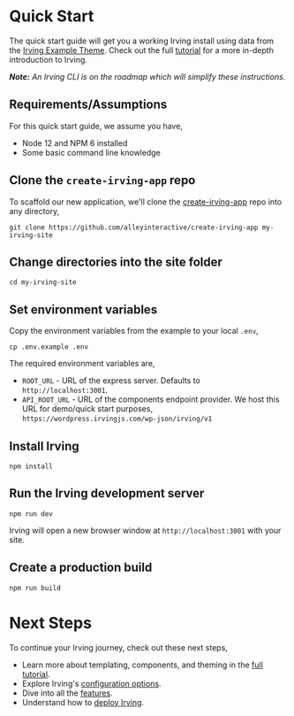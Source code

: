 <Meta title="Intro|Quick Start" />

# Quick Start
The quick start guide will get you a working Irving install using data from the [Irving Example Theme](?path=/docs/intro-wordpress--page#example-theme). Check out the full [tutorial](/?path=/docs/tutorial-introduction--page) for a more in-depth introduction to Irving.

_**Note:** An Irving CLI is on the roadmap which will simplify these instructions._

## Requirements/Assumptions
For this quick start guide, we assume you have,
* Node 12 and NPM 6 installed
* Some basic command line knowledge

## Clone the `create-irving-app` repo
To scaffold our new application, we'll clone the [create-irving-app](https://github.com/alleyinteractive/create-irving-app) repo into any directory,

`git clone https://github.com/alleyinteractive/create-irving-app my-irving-site`

## Change directories into the site folder
`cd my-irving-site`

## Set environment variables
Copy the environment variables from the example to your local `.env`,

`cp .env.example .env`

The required environment variables are,
* `ROOT_URL` - URL of the express server. Defaults to `http://localhost:3001`.
* `API_ROOT_URL` - URL of the components endpoint provider. We host this URL for demo/quick start purposes, `https://wordpress.irvingjs.com/wp-json/irving/v1`

## Install Irving
`npm install`

## Run the Irving development server
`npm run dev`

Irving will open a new browser window at `http://localhost:3001` with your site.

## Create a production build
`npm run build`

# Next Steps
To continue your Irving journey, check out these next steps,
* Learn more about templating, components, and theming in the [full tutorial](?path=/docs/tutorial-introduction--page).
* Explore Irving's [configuration options](?path=/docs/configuration-overview--page).
* Dive into all the [features](?path=/docs/features-overview--page).
* Understand how to [deploy Irving](?path=/docs/deployment-and-hosting-deployment-and-hosting--page).
